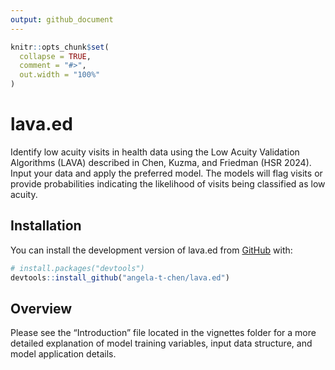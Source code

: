 ```yaml
---
output: github_document
---
```


<!-- README.md is generated from README.Rmd. Please edit that file -->

```r
knitr::opts_chunk$set(
  collapse = TRUE,
  comment = "#>",
  out.width = "100%"
)
```

# lava.ed

<!-- badges: start -->
<!-- badges: end -->

Identify low acuity visits in health data using the Low Acuity Validation  Algorithms (LAVA) described in Chen, Kuzma, and Friedman (HSR 2024). Input your data and apply the preferred model. The models will flag visits or provide probabilities indicating the likelihood of visits being classified as low acuity.


## Installation

You can install the development version of lava.ed from [GitHub](https://github.com/) with:

``` r
# install.packages("devtools")
devtools::install_github("angela-t-chen/lava.ed")
```

## Overview

Please see the "Introduction" file located in the vignettes folder for a more detailed explanation of model training variables, input data structure, and model application details.
